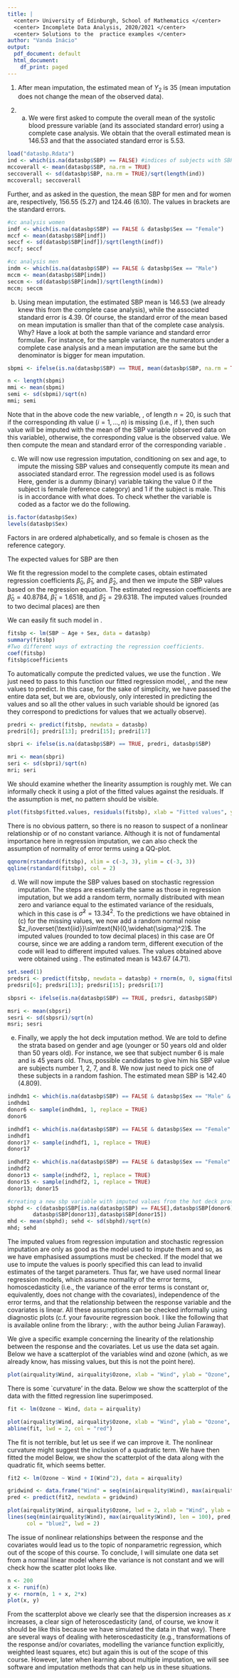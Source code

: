```yaml
---
title: |
  <center> University of Edinburgh, School of Mathematics </center>
  <center> Incomplete Data Analysis, 2020/2021 </center>
  <center> Solutions to the  practice examples </center>
author: "Vanda Inácio"
output:
  pdf_document: default
  html_document:
    df_print: paged
---
```


1. After mean imputation, the estimated mean of $Y_2$ is 35 (mean imputation does not change the mean of the observed data).

2. (a)  We were first asked to compute the overall mean of the systolic blood pressure variable (and its associated standard error) using a complete case analysis. We obtain that the overall estimated mean is $146.53$ and that the associated standard error is $5.53$.

```r
load("datasbp.Rdata")
ind <- which(is.na(datasbp$SBP) == FALSE) #indices of subjects with SBP observed
mccoverall <- mean(datasbp$SBP, na.rm = TRUE)
seccoverall <- sd(datasbp$SBP, na.rm = TRUE)/sqrt(length(ind))
mccoverall; seccoverall
```

Further, and as asked in the question, the mean SBP for men and for women are, respectively, $156.55$ $(5.27)$ and $124.46$ $(6.10)$. The values in brackets are the standard errors.

```r
#cc analysis women
indf <- which(is.na(datasbp$SBP) == FALSE & datasbp$Sex == "Female")
mccf <- mean(datasbp$SBP[indf])
seccf <- sd(datasbp$SBP[indf])/sqrt(length(indf))
mccf; seccf

#cc analysis men
indm <- which(is.na(datasbp$SBP) == FALSE & datasbp$Sex == "Male")
mccm <- mean(datasbp$SBP[indm])
seccm <- sd(datasbp$SBP[indm])/sqrt(length(indm))
mccm; seccm
```

(b) Using mean imputation, the estimated SBP mean is $146.53$ (we already knew this from the complete case analysis), while the associated standard error is $4.39$. Of course, the standard error of the mean based on mean imputation is smaller than that of the complete case analysis. Why? Have a look at both the sample variance and standard error formulae. For instance, for the sample variance, the numerators under a complete case analysis and a mean imputation are the same but the denominator is bigger for mean imputation.

```r
sbpmi <- ifelse(is.na(datasbp$SBP) == TRUE, mean(datasbp$SBP, na.rm = TRUE), datasbp$SBP)  

n <- length(sbpmi)
mmi <- mean(sbpmi)
semi <- sd(sbpmi)/sqrt(n)
mmi; semi
```

Note that in the above code the new variable, \texttt{sbpmi}, of length $n=20$, is such that if the corresponding $i$th value ($i=1,\ldots,n$) is missing (i.e., if \texttt{is.na(datasbp\$SBP) == TRUE}), then such value will be imputed with the mean of the SBP variable (observed data on this variable), otherwise, the corresponding value is the observed value. We then compute the mean and standard error of the corresponding \emph{completed} variable \texttt{sbpmi}.

(c) We will now use regression imputation, conditioning on sex and age, to impute the missing SBP values and consequently compute its mean and associated standard error. The regression model used is as follows
\begin{equation*}
\text{SBP}=\beta_{0}+\beta_{1}\text{Age}+\beta_{2}\text{Sex}+\varepsilon,\qquad \varepsilon\sim{N}(0,\sigma^2).
\end{equation*}
Here, gender is a dummy (binary) variable taking the value $0$ if the subject is female (reference category) and $1$ if the subject is male. This is in accordance with what \texttt{R} does. To check whether the variable is coded as a factor we do the following.

```r
is.factor(datasbp$Sex)
levels(datasbp$Sex)
```
Factors in \texttt{R} are ordered alphabetically, and so female is chosen as the reference category.

The expected values for SBP are then
\begin{equation*}
E(\text{SBP})=\begin{cases}
\beta_0+\beta_1\text{Age} & \mbox{ if the subject is female,}\\
(\beta_0+\beta_2)+\beta_1\text{Age} & \mbox{ if the subject is male.}
\end{cases}
\end{equation*}

We fit the regression model to the complete cases, obtain estimated regression coefficients $\widehat{\beta}_0$,  $\widehat{\beta}_1$, and $\widehat{\beta}_2$, and then we impute the SBP values based on the regression equation. The estimated regression coefficients are $\widehat{\beta}_0=40.8784$, $\widehat{\beta}_1=1.6518$, and $\widehat{\beta}_2=29.6318$. The imputed values (rounded to two decimal places) are then
\begin{center}
\begin{tabular}{cccc}
Subject number & Sex & Age & Imputed SBP\\ \hline
6 & Male & 45 & 144.84\\
13 & female & 57 & 135.03\\
15 & female & 56 & 133.38\\
17 & Female & 48 & 120.17
\end{tabular}
\end{center}

 We can easily fit such model in \texttt{R}.
```r
fitsbp <- lm(SBP ~ Age + Sex, data = datasbp)
summary(fitsbp)
#Two different ways of extracting the regression coefficients.
coef(fitsbp)
fitsbp$coefficients
```

To automatically compute the predicted values, we use the function \texttt{predict}. We just need to pass to this function our fitted regression model, \texttt{fitsbp}, and the new values to predict. In this case, for the sake of simplicity, we have passed the entire data set, but we are, obviously, only interested in predicting the \texttt{NA} values and so all the other values in such variable should be ignored (as they correspond to predictions for values that we actually observe). 

```r
predri <- predict(fitsbp, newdata = datasbp)
predri[6]; predri[13]; predri[15]; predri[17]

sbpri <- ifelse(is.na(datasbp$SBP) == TRUE, predri, datasbp$SBP)  

mri <- mean(sbpri)
seri <- sd(sbpri)/sqrt(n)
mri; seri
```

We should examine whether the linearity assumption is roughly met. We can informally check it using a plot of the fitted values against the residuals. If the assumption is met, no pattern should be visible.
```r
plot(fitsbp$fitted.values, residuals(fitsbp), xlab = "Fitted values", ylab = "Residuals")
```

There is no obvious pattern, so there is no reason to suspect of a nonlinear relationship or of no constant variance. Although it is not of fundamental importance here in regression imputation, we can also check the assumption of normality of error terms using a QQ-plot.
```r
qqnorm(rstandard(fitsbp), xlim = c(-3, 3), ylim = c(-3, 3))
qqline(rstandard(fitsbp), col = 2)
```

(d) We will now impute the SBP values based on stochastic regression imputation. The steps are essentially the same as those in regression imputation, but we add a random term, normally distributed with mean zero and variance equal to the estimated variance of the residuals, which in this case is $\widehat{\sigma}^2=13.34^2$. To the predictions we have obtained in (c) for the missing values, we now add a random normal noise $z_i\overset{\text{iid}}\sim\text{N}(0,\widehat{\sigma}^2)$. The imputed values (rounded to tow decimal places) in this case are
\begin{center}
\begin{tabular}{cccc}
Subject number & Sex & Age & Imputed SBP\\ \hline
6 & Male & 45 & 133.90\\
13 & female & 57 & 126.75\\
15 & female & 56 & 148.38\\
17 & Female & 48 & 119.95
\end{tabular}
\end{center}
Of course, since we are adding a random term, different execution of the code will lead to different imputed values. The values obtained above were obtained using \texttt{set.seed(1)}. The estimated mean is  $143.67$ $(4.71)$.

```r
set.seed(1)
predsri <- predict(fitsbp, newdata = datasbp) + rnorm(n, 0, sigma(fitsbp))
predsri[6]; predsri[13]; predsri[15]; predsri[17]

sbpsri <- ifelse(is.na(datasbp$SBP) == TRUE, predsri, datasbp$SBP)  

msri <- mean(sbpsri)
sesri <- sd(sbpsri)/sqrt(n)
msri; sesri
```

(e) Finally, we apply the hot deck imputation method. We are told to define the strata based on gender and age (younger or 50 years old and older than 50 years old). For instance, we see that subject number 6 is male and is 45 years old. Thus, possible candidates to give him his SBP value are subjects number 1, 2, 7, and 8. We now just need to pick one of these subjects in a random fashion. The estimated mean SBP is $142.40$ ($4.809$).

```r
indhdm1 <- which(is.na(datasbp$SBP) == FALSE & datasbp$Sex == "Male" & datasbp$Age <= 50)
indhdm1
donor6 <- sample(indhdm1, 1, replace = TRUE)
donor6

indhdf1 <- which(is.na(datasbp$SBP) == FALSE & datasbp$Sex == "Female" & datasbp$Age <= 50)
indhdf1
donor17 <- sample(indhdf1, 1, replace = TRUE)
donor17

indhdf2 <- which(is.na(datasbp$SBP) == FALSE & datasbp$Sex == "Female" & datasbp$Age > 50)
indhdf2
donor13 <- sample(indhdf2, 1, replace = TRUE)
donor15 <- sample(indhdf2, 1, replace = TRUE)
donor13; donor15

#creating a new sbp variable with imputed values from the hot deck procedure
sbphd <- c(datasbp$SBP[is.na(datasbp$SBP) == FALSE],datasbp$SBP[donor6],datasbp$SBP[donor17],
        datasbp$SBP[donor13],datasbp$SBP[donor15]) 
mhd <- mean(sbphd); sehd <- sd(sbphd)/sqrt(n)
mhd; sehd
```

\begin{Large}\begin{center}\textbf{Cautionary note}\end{center}\end{Large}
The imputed values from regression imputation and stochastic regression imputation are only as good as the model used to impute them and so, as we have emphasised assumptions must be checked. If the model that we use to impute the values is poorly specified this can lead to invalid estimates of the target parameters. Thus far, we have used normal linear regression models, which assume normality of the error terms, homoscedasticity (i.e., the variance of the error terms is constant or, equivalently, does not change with the covariates), independence of the error terms, and that the relationship between the response variable and the covariates is linear. All these assumptions can be checked informally using diagnostic plots (c.f. your favourite regression book. I like the following that is available online from the library: \emph{Linear Models with R}, with the author being Julian Faraway). 

We give a specific example concerning the linearity of the relationship between the response and the covariates. Let us use the \texttt{airquality} data set again. Below we have a scatterplot of the variables wind and ozone (which, as we already know, has missing values, but this is not the point here). 
```r
plot(airquality$Wind, airquality$Ozone, xlab = "Wind", ylab = "Ozone", lwd = 2)
```

There is some `curvature' in the data. Below we show the scatterplot of the data with the fitted regression line superimposed.
```r
fit <- lm(Ozone ~ Wind, data = airquality)

plot(airquality$Wind, airquality$Ozone, xlab = "Wind", ylab = "Ozone", lwd = 2)
abline(fit, lwd = 2, col = "red")
```

The fit is not terrible, but let us see if we can improve it. The nonlinear curvature might suggest the inclusion of a quadratic term. We have then fitted the model
\begin{equation*}
\text{Ozone}=\beta_0+\beta_1\text{Wind}+\beta_2\text{Wind}^2+\epsilon,\qquad \epsilon\sim\text{N}(0,\sigma^2).
\end{equation*}
Below, we show the scatterplot of the data along with the quadratic fit, which seems better.
```r
fit2 <- lm(Ozone ~ Wind + I(Wind^2), data = airquality)

gridwind <- data.frame("Wind" = seq(min(airquality$Wind), max(airquality$Wind), len = 100))
pred <- predict(fit2, newdata = gridwind)

plot(airquality$Wind, airquality$Ozone, lwd = 2, xlab = "Wind", ylab = "Ozone")
lines(seq(min(airquality$Wind), max(airquality$Wind), len = 100), pred, 
      col = "blue2", lwd = 2)
```

The issue of nonlinear relationships between the response and the covariates would lead us to the topic of nonparametric regression, which out of the scope of this course. To conclude, I will simulate one data set from a normal linear model where the variance is not constant and we will check how the scatter plot looks like. 
```r
n <- 200
x <- runif(n)
y <- rnorm(n, 1 + x, 2*x)
plot(x, y)
```

From the scatterplot above we clearly see that the dispersion increases as $x$ increases, a clear sign of heteroscedasticity (and, of course, we know it should be like this because we have simulated the data in that way). There are several ways of dealing with heteroscedasticity (e.g., transformations of the response and/or covariates, modelling the variance function explicitly, weighted least squares, etc) but again this is out of the scope of this course. However, later when learning about multiple imputation, we will see software and imputation methods that can help us in these situations. 